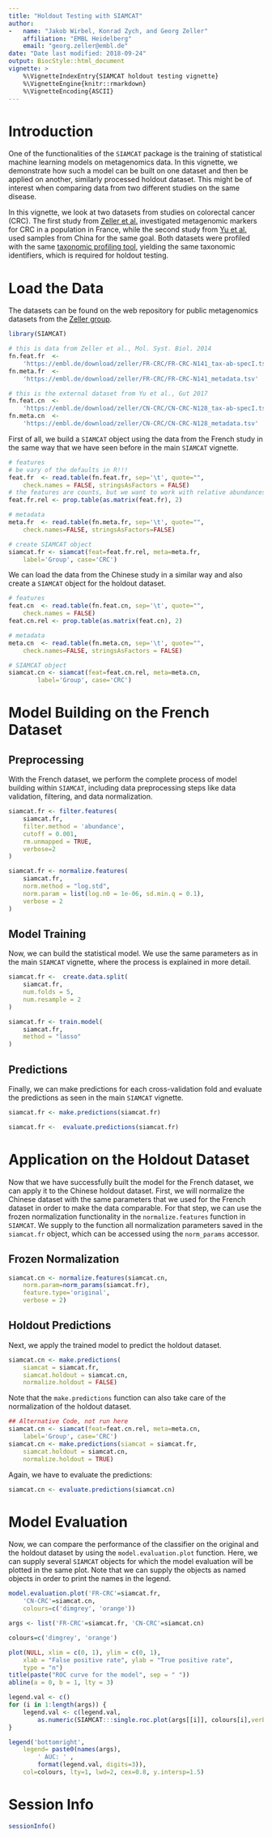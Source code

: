 ```yaml
---
title: "Holdout Testing with SIAMCAT"
author:
-   name: "Jakob Wirbel, Konrad Zych, and Georg Zeller"
    affiliation: "EMBL Heidelberg"
    email: "georg.zeller@embl.de"
date: "Date last modified: 2018-09-24"
output: BiocStyle::html_document
vignette: >
    %\VignetteIndexEntry{SIAMCAT holdout testing vignette}
    %\VignetteEngine{knitr::rmarkdown}
    %\VignetteEncoding{ASCII}
---
```


# Introduction

One of the functionalities of the `SIAMCAT` package is the training of
statistical machine learning models on metagenomics data. In this vignette,
we demonstrate how such a model can be built on one dataset and then be applied
on another, similarly processed holdout dataset. This might be of interest
when comparing data from two different studies on the same disease.

In this vignette, we look at two datasets from studies on colorectal cancer
(CRC). The first study from
[Zeller et al.](http://europepmc.org/abstract/MED/25432777) investigated
metagenomic markers for CRC in a population in France, while the second study
from [Yu et al.](https://europepmc.org/abstract/MED/26408641) used samples
from China for the same goal. Both datasets were profiled with the same
[taxonomic profiling tool](https://github.com/motu-tool/mOTUs_v2), yielding
the same taxonomic identifiers, which is required for holdout testing.

# Load the Data

The datasets can be found on the web repository for public metagenomics
datasets from the
[Zeller group](https://www.embl.de/research/units/scb/zeller/index.html).

```r
library(SIAMCAT)

# this is data from Zeller et al., Mol. Syst. Biol. 2014
fn.feat.fr  <-
    'https://embl.de/download/zeller/FR-CRC/FR-CRC-N141_tax-ab-specI.tsv'
fn.meta.fr  <-
    'https://embl.de/download/zeller/FR-CRC/FR-CRC-N141_metadata.tsv'

# this is the external dataset from Yu et al., Gut 2017
fn.feat.cn  <-
    'https://embl.de/download/zeller/CN-CRC/CN-CRC-N128_tax-ab-specI.tsv'
fn.meta.cn  <-
    'https://embl.de/download/zeller/CN-CRC/CN-CRC-N128_metadata.tsv'
```

First of all, we build a `SIAMCAT` object using the data from the French study
in the same way that we have seen before in the main `SIAMCAT` vignette.

```r
# features
# be vary of the defaults in R!!!
feat.fr  <- read.table(fn.feat.fr, sep='\t', quote="",
    check.names = FALSE, stringsAsFactors = FALSE)
# the features are counts, but we want to work with relative abundances
feat.fr.rel <- prop.table(as.matrix(feat.fr), 2)

# metadata
meta.fr  <- read.table(fn.meta.fr, sep='\t', quote="",
    check.names=FALSE, stringsAsFactors=FALSE)

# create SIAMCAT object
siamcat.fr <- siamcat(feat=feat.fr.rel, meta=meta.fr,
    label='Group', case='CRC')
```

We can load the data from the Chinese study in a similar way and also create a
`SIAMCAT` object for the holdout dataset.

```r
# features
feat.cn  <- read.table(fn.feat.cn, sep='\t', quote="",
    check.names = FALSE)
feat.cn.rel <- prop.table(as.matrix(feat.cn), 2)

# metadata
meta.cn  <- read.table(fn.meta.cn, sep='\t', quote="",
    check.names=FALSE, stringsAsFactors = FALSE)

# SIAMCAT object
siamcat.cn <- siamcat(feat=feat.cn.rel, meta=meta.cn,
        label='Group', case='CRC')
```

# Model Building on the French Dataset

## Preprocessing

With the French dataset, we perform the complete process of model building
within `SIAMCAT`, including data preprocessing steps like data validation,
filtering, and data normalization.

```r
siamcat.fr <- filter.features(
    siamcat.fr,
    filter.method = 'abundance',
    cutoff = 0.001,
    rm.unmapped = TRUE,
    verbose=2
)

siamcat.fr <- normalize.features(
    siamcat.fr,
    norm.method = "log.std",
    norm.param = list(log.n0 = 1e-06, sd.min.q = 0.1),
    verbose = 2
)
```
## Model Training

Now, we can build the statistical model. We use the same parameters as in
the main `SIAMCAT` vignette, where the process is explained in more detail.

```r
siamcat.fr <-  create.data.split(
    siamcat.fr,
    num.folds = 5,
    num.resample = 2
)

siamcat.fr <- train.model(
    siamcat.fr,
    method = "lasso"
)
```


## Predictions

Finally, we can make predictions for each cross-validation fold and evaluate
the predictions as seen in the main `SIAMCAT` vignette.

```r
siamcat.fr <- make.predictions(siamcat.fr)

siamcat.fr <-  evaluate.predictions(siamcat.fr)
```

# Application on the Holdout Dataset

Now that we have successfully built the model for the French dataset, we can
apply it to the Chinese holdout dataset. First, we will normalize the Chinese
dataset with the same parameters that we used for the French dataset in order
to make the data comparable. For that step, we can use the frozen normalization
functionality in the `normalize.features` function in `SIAMCAT`. We supply to
the function all normalization parameters saved in the `siamcat.fr` object,
which can be accessed using the `norm_params` accessor.

## Frozen Normalization

```r

siamcat.cn <- normalize.features(siamcat.cn,
    norm.param=norm_params(siamcat.fr),
    feature.type='original',
    verbose = 2)

```


## Holdout Predictions

Next, we apply the trained model to predict the holdout dataset.

```r
siamcat.cn <- make.predictions(
    siamcat = siamcat.fr,
    siamcat.holdout = siamcat.cn,
    normalize.holdout = FALSE)
```

Note that the `make.predictions` function can also take care of the
normalization of the holdout dataset.

```r
## Alternative Code, not run here
siamcat.cn <- siamcat(feat=feat.cn.rel, meta=meta.cn,
    label='Group', case='CRC')
siamcat.cn <- make.predictions(siamcat = siamcat.fr,
    siamcat.holdout = siamcat.cn,
    normalize.holdout = TRUE)
```

Again, we have to evaluate the predictions:

```r
siamcat.cn <- evaluate.predictions(siamcat.cn)
```

# Model Evaluation

Now, we can compare the performance of the classifier on the original and
the holdout dataset by using the `model.evaluation.plot` function. Here,
we can supply several `SIAMCAT` objects for which the model evaluation will be
plotted in the same plot. Note that we can supply the objects as named objects
in order to print the names in the legend.

```r
model.evaluation.plot('FR-CRC'=siamcat.fr,
    'CN-CRC'=siamcat.cn,
    colours=c('dimgrey', 'orange'))
```


```r

args <- list('FR-CRC'=siamcat.fr, 'CN-CRC'=siamcat.cn)

colours=c('dimgrey', 'orange')

plot(NULL, xlim = c(0, 1), ylim = c(0, 1),
    xlab = "False positive rate", ylab = "True positive rate",
    type = "n")
title(paste("ROC curve for the model", sep = " "))
abline(a = 0, b = 1, lty = 3)

legend.val <- c()
for (i in 1:length(args)) {
    legend.val <- c(legend.val,
        as.numeric(SIAMCAT:::single.roc.plot(args[[i]], colours[i],verbose=0)))
}

legend('bottomright',
    legend= paste0(names(args),
        ' AUC: ' ,
        format(legend.val, digits=3)),
    col=colours, lty=1, lwd=2, cex=0.8, y.intersp=1.5)

```

# Session Info

```r
sessionInfo()
```
